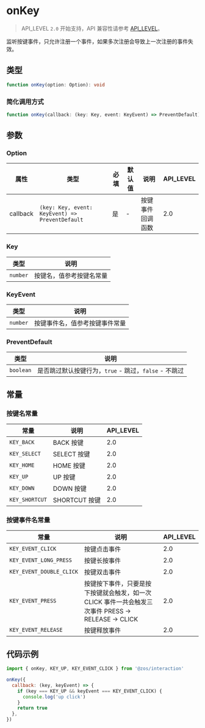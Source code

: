 # onKey

> API_LEVEL `2.0` 开始支持，API 兼容性请参考 [API_LEVEL](../../../../guides/framework/device/compatibility.md)。

监听按键事件，只允许注册一个事件，如果多次注册会导致上一次注册的事件失效。

## 类型

```ts
function onKey(option: Option): void
```

### 简化调用方式

```ts
function onKey(callback: (key: Key, event: KeyEvent) => PreventDefault): void
```

## 参数

### Option

| 属性     | 类型                                                           | 必填 | 默认值 | 说明             | API_LEVEL |
| -------- | -------------------------------------------------------------- | ---- | ------ | ---------------- | --------- |
| callback | <code>(key: Key, event: KeyEvent) =&#62; PreventDefault</code> | 是   | -      | 按键事件回调函数 | 2.0       |

### Key

| 类型                | 说明                     |
| ------------------- | ------------------------ |
| <code>number</code> | 按键名，值参考按键名常量 |

### KeyEvent

| 类型                | 说明                           |
| ------------------- | ------------------------------ |
| <code>number</code> | 按键事件名，值参考按键事件常量 |

### PreventDefault

| 类型                 | 说明                                                  |
| -------------------- | ----------------------------------------------------- |
| <code>boolean</code> | 是否跳过默认按键行为，`true` - 跳过，`false` - 不跳过 |

## 常量

### 按键名常量

| 常量           | 说明          | API_LEVEL |
| -------------- | ------------- | --------- |
| `KEY_BACK`     | BACK 按键     | 2.0       |
| `KEY_SELECT`   | SELECT 按键   | 2.0       |
| `KEY_HOME`     | HOME 按键     | 2.0       |
| `KEY_UP`       | UP 按键       | 2.0       |
| `KEY_DOWN`     | DOWN 按键     | 2.0       |
| `KEY_SHORTCUT` | SHORTCUT 按键 | 2.0       |

### 按键事件名常量

| 常量                     | 说明                                                                                                | API_LEVEL |
| ------------------------ | --------------------------------------------------------------------------------------------------- | --------- |
| `KEY_EVENT_CLICK`        | 按键点击事件                                                                                        | 2.0       |
| `KEY_EVENT_LONG_PRESS`   | 按键长按事件                                                                                        | 2.0       |
| `KEY_EVENT_DOUBLE_CLICK` | 按键双击事件                                                                                        | 2.0       |
| `KEY_EVENT_PRESS`        | 按键按下事件，只要是按下按键就会触发，如一次 CLICK 事件一共会触发三次事件 PRESS -> RELEASE -> CLICK | 2.0       |
| `KEY_EVENT_RELEASE`      | 按键释放事件                                                                                        | 2.0       |

## 代码示例

```js
import { onKey, KEY_UP, KEY_EVENT_CLICK } from '@zos/interaction'

onKey({
  callback: (key, keyEvent) => {
    if (key === KEY_UP && keyEvent === KEY_EVENT_CLICK) {
      console.log('up click')
    }
    return true
  },
})
```
